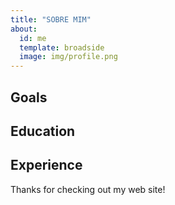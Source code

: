 ```yaml
---
title: "SOBRE MIM"
about:
  id: me
  template: broadside
  image: img/profile.png
---
```


:::{#me}

## Goals

## Education

## Experience

:::

Thanks for checking out my web site!

